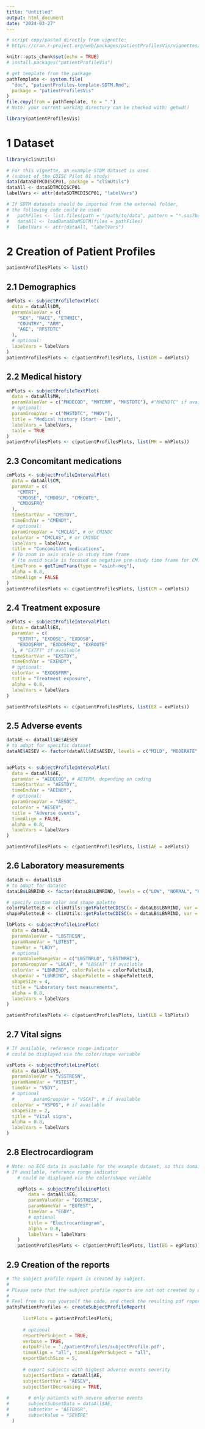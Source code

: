 ```yaml
---
title: "Untitled"
output: html_document
date: "2024-03-27"
---
```


```r

# script copy/pasted directly from vignette:
# https://cran.r-project.org/web/packages/patientProfilesVis/vignettes/patientProfiles-template-SDTM.html#2_Creation_of_patient_profiles

knitr::opts_chunk$set(echo = TRUE)
# install.packages("patientProfileVis")

# get template from the package
pathTemplate <- system.file(
  "doc", "patientProfiles-template-SDTM.Rmd", 
  package = "patientProfilesVis"
)
file.copy(from = pathTemplate, to = ".")
# Note: your current working directory can be checked with: getwd()

library(patientProfilesVis)
```





# 1 Dataset

```r
library(clinUtils)

# For this vignette, an example STDM dataset is used
# (subset of the CDISC Pilot 01 study) 
data(dataSDTMCDISCP01, package = "clinUtils")
dataAll <- dataSDTMCDISCP01
labelVars <- attr(dataSDTMCDISCP01, "labelVars")

# If SDTM datasets should be imported from the external folder,
# the following code could be used:
#   pathFiles <- list.files(path = "/path/to/data", pattern = "*.sas7bdat$", full.names = TRUE)
#   dataAll <- loadDataADaMSDTM(files = pathFiles)
#   labelVars <- attr(dataAll, "labelVars")
```


# 2 Creation of Patient Profiles
```r
patientProfilesPlots <- list()
```

## 2.1 Demographics
```r
dmPlots <- subjectProfileTextPlot(
  data = dataAll$DM,
  paramValueVar = c(
    "SEX", "RACE", "ETHNIC",
    "COUNTRY", "ARM",
    "AGE", "RFSTDTC"
  ),
  # optional:
  labelVars = labelVars
)
patientProfilesPlots <- c(patientProfilesPlots, list(DM = dmPlots))
```
## 2.2 Medical history
```r
mhPlots <- subjectProfileTextPlot(
  data = dataAll$MH,
  paramValueVar = c("MHDECOD", "MHTERM", "MHSTDTC"), #"MHENDTC" if available
  # optional:
  paramGroupVar = c("MHSTDTC", "MHDY"),
  title = "Medical history (Start - End)",
  labelVars = labelVars,
  table = TRUE
)
patientProfilesPlots <- c(patientProfilesPlots, list(MH = mhPlots))
```
## 2.3 Concomitant medications
```r
cmPlots <- subjectProfileIntervalPlot(
  data = dataAll$CM,
  paramVar = c(
    "CMTRT", 
    "CMDOSE", "CMDOSU", "CMROUTE", 
    "CMDOSFRQ"
  ),
  timeStartVar = "CMSTDY",
  timeEndVar = "CMENDY",
  # optional:
  paramGroupVar = "CMCLAS", # or CMINDC
  colorVar = "CMCLAS", # or CMINDC
  labelVars = labelVars,
  title = "Concomitant medications",
  # To zoom in axis scale in study time frame
  # (to avoid scale is focused on negative pre-study time frame for CM)
  timeTrans = getTimeTrans(type = "asinh-neg"), 
  alpha = 0.8,
  timeAlign = FALSE
)
patientProfilesPlots <- c(patientProfilesPlots, list(CM = cmPlots))
```

## 2.4 Treatment exposure
```r
exPlots <- subjectProfileIntervalPlot(
  data = dataAll$EX,
  paramVar = c(
    "EXTRT", "EXDOSE", "EXDOSU", 
    "EXDOSFRM", "EXDOSFRQ", "EXROUTE"
  ), # "EXTPT" if available
  timeStartVar = "EXSTDY",
  timeEndVar = "EXENDY",
  # optional:
  colorVar = "EXDOSFRM",
  title = "Treatment exposure",
  alpha = 0.8,
  labelVars = labelVars
)

patientProfilesPlots <- c(patientProfilesPlots, list(EX = exPlots))
```

## 2.5 Adverse events
```r
dataAE <- dataAll$AE$AESEV
# to adapt for specific dataset
dataAE$AESEV <- factor(dataAll$AE$AESEV, levels = c("MILD", "MODERATE", "SEVERE"))


aePlots <- subjectProfileIntervalPlot(
  data = dataAll$AE,
  paramVar = "AEDECOD", # AETERM, depending on coding
  timeStartVar = "AESTDY",
  timeEndVar = "AEENDY",
  # optional:
  paramGroupVar = "AESOC",
  colorVar = "AESEV", 
  title = "Adverse events",
  timeAlign = FALSE,
  alpha = 0.8,
  labelVars = labelVars
)

patientProfilesPlots <- c(patientProfilesPlots, list(AE = aePlots))
```

## 2.6 Laboratory measurements
```r
dataLB <- dataAll$LB
# to adapt for dataset
dataLB$LBNRIND <- factor(dataLB$LBNRIND, levels = c("LOW", "NORMAL", "HIGH", "ABNORMAL"))

# specify custom color and shape palette
colorPaletteLB <- clinUtils::getPaletteCDISC(x = dataLB$LBNRIND, var = "NRIND", type = "color")
shapePaletteLB <- clinUtils::getPaletteCDISC(x = dataLB$LBNRIND, var = "NRIND", type = "shape")

lbPlots <- subjectProfileLinePlot(
  data = dataLB,
  paramValueVar = "LBSTRESN",
  paramNameVar = "LBTEST",
  timeVar = "LBDY",
  # optional
  paramValueRangeVar = c("LBSTNRLO", "LBSTNRHI"),
  paramGroupVar = "LBCAT", # "LBSCAT" if available
  colorVar = "LBNRIND", colorPalette = colorPaletteLB,
  shapeVar = "LBNRIND", shapePalette = shapePaletteLB,
  shapeSize = 4,
  title = "Laboratory test measurements",
  alpha = 0.8,
  labelVars = labelVars
)

patientProfilesPlots <- c(patientProfilesPlots, list(LB = lbPlots))
```

## 2.7 Vital signs
```r
# If available, reference range indicator
# could be displayed via the color/shape variable

vsPlots <- subjectProfileLinePlot(
  data = dataAll$VS,
  paramValueVar = "VSSTRESN",
  paramNameVar = "VSTEST",
  timeVar = "VSDY",
  # optional
  #       paramGroupVar = "VSCAT", # if available
  colorVar = "VSPOS", # if available
  shapeSize = 2,
  title = "Vital signs",
  alpha = 0.8,
  labelVars = labelVars
)
```

## 2.8 Electrocardiogram
```r
# Note: no ECG data is available for the example dataset, so this domain is not considered for the example.
# If available, reference range indicator
    # could be displayed via the color/shape variable

    egPlots <- subjectProfileLinePlot(
        data = dataAll$EG,
        paramValueVar = "EGSTRESN",
        paramNameVar = "EGTEST",
        timeVar = "EGDY",
        # optional
        title = "Electrocardiogram",
        alpha = 0.8,
        labelVars = labelVars
    )
    patientProfilesPlots <- c(patientProfilesPlots, list(EG = egPlots))
```


## 2.9 Creation of the reports
```r
# The subject profile report is created by subject.
# 
# Please note that the subject profile reports are not not created by default in the vignette, for time constraints.
# 
# Feel free to run yourself the code, and check the resulting pdf reports!
pathsPatientProfiles <- createSubjectProfileReport(
          
      listPlots = patientProfilesPlots, 
      
      # optional
      reportPerSubject = TRUE, 
      verbose = TRUE,
      outputFile = './patientProfiles/subjectProfile.pdf',
      timeAlign = "all", timeAlignPerSubject = "all",
      exportBatchSize = 5,
      
      # export subjects with highest adverse events severity
      subjectSortData = dataAll$AE,
      subjectSortVar = "AESEV",
      subjectSortDecreasing = TRUE,
      
#       # only patients with severe adverse events
#       subjectSubsetData = dataAll$AE,
#       subsetVar = "AETOXGR",
#       subsetValue = "SEVERE"
  )
```









